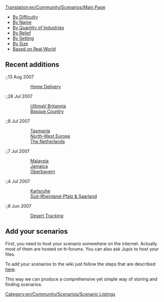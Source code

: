 [[Translation:en/Community/Scenarios/Main Page]]


* [[en/Community/Scenarios/Difficulty/Main Page|By Difficulty]]
* [[en/Community/Scenarios/List|By Name]]
* [[en/Community/Scenarios/Industry Density/Main Page|By Quantity of Industries]]
* [[en/Community/Scenarios/Relief/Main Page|By Relief]]
* [[en/Community/Scenarios/Climate/Main Page|By Setting]]
* [[en/Community/Scenarios/Size/Main Page|By Size]]
* [[en/Community/Scenarios/Real World|Based on Real World]]

==Recent additions==

:;13 Aug 2007
::[[en/Community/Scenarios/Home Delivery|Home Delivery]]

:;28 Jul 2007
::[[en/Community/Scenarios/UltimaV Britannia|UltimaV Britannia]]
::[[en/Community/Scenarios/Climate/Temperate|Basque Country]]

:;8 Jul 2007
::[[en/Community/Scenarios/Real World|Tasmania]]
::[[en/Community/Scenarios/Real World|North-West Europe]]
::[[en/Community/Scenarios/Real World|The Netherlands]]

:;7 Jul 2007
::[[en/Community/Scenarios/Climate/Temperate|Malaysia]]
::[[en/Community/Scenarios/Climate/Sub-Tropical|Jamaica]]
::[[en/Community/Scenarios/Climate/Sub-Arctic|Oberbayern]]

:;4 Jul 2007
::[[en/Community/Scenarios/Climate/Temperate|Karlsruhe]]
::[[en/Community/Scenarios/Climate/Temperate|Süd-Rheinland-Pfalz & Saarland]]

:;8 Jun 2007
::[[en/Community/Scenarios/Climate/Sub-Tropical|Desert Tracking]]

==Add your scenarios==

First, you need to host your scenario somewhere on the internet. Actually most of them are hosted on tt-forums. You can also ask Jupix to host your files.

To add your scenarios to the wiki just follow the steps that are described [[en/Community/Scenarios/Scenarios Team#procedure-to-adding-a-scenario|here]].

This way we can produce a comprehensive yet simple way of storing and finding scenarios.

[[Category:en/Community/Scenarios/Scenario Listings]]